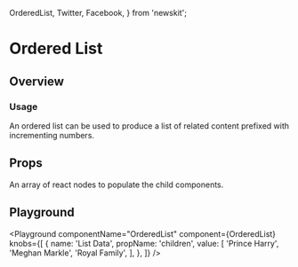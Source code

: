 
  OrderedList,
  Twitter,
  Facebook,
} from 'newskit';


# Ordered List

## Overview

### Usage

An ordered list can be used to produce a list of related content prefixed with incrementing numbers.

## Props

<LegacyBlock marginTop="sizing040">
  <Prop name="children" type="Array<React.ReactNode>">
    An array of react nodes to populate the child components.
  </Prop>
</LegacyBlock>

## Playground

<Playground
  componentName="OrderedList"
  component={OrderedList}
  knobs={[
    {
      name: 'List Data',
      propName: 'children',
      value: [
        'Prince Harry',
        'Meghan Markle',
        'Royal Family',
      ],
    },
  ]}
/>
